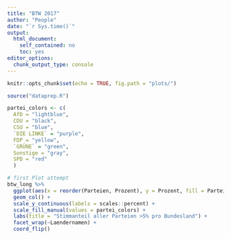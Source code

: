 ```yaml
---
title: "BTW 2017"
author: "People"
date: "`r Sys.time()`"
output: 
  html_document: 
    self_contained: no
    toc: yes
editor_options: 
  chunk_output_type: console
---
```


```r
knitr::opts_chunk$set(echo = TRUE, fig.path = "plots/")

source("dataprep.R")
```


```r
partei_colors <- c(
  AfD = "lightblue",
  CDU = "black",
  CSU = "blue",
  `DIE LINKE` = "purple",
  FDP = "yellow",
  `GRÜNE` = "green",
  Sonstige = "gray",
  SPD = "red"
  )

# first Plot attempt
btw_long %>%
  ggplot(aes(x = reorder(Parteien, Prozent), y = Prozent, fill = Parteien)) +
  geom_col() +
  scale_y_continuous(labels = scales::percent) +
  scale_fill_manual(values = partei_colors) +
  labs(title = "Stimmanteil aller Parteien >5% pro Bundesland") +
  facet_wrap(~Laendernamen) +
  coord_flip()
```


